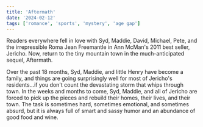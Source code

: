 ```yaml
---
title: 'Aftermath'
date: '2024-02-12'
tags: ['romance', 'sports', 'mystery', 'age gap']
---
```


Readers everywhere fell in love with Syd, Maddie, David, Michael, Pete, and the irrepressible Roma Jean Freemantle in Ann McMan's 2011 best seller, Jericho. Now, return to the tiny mountain town in the much-anticipated sequel, Aftermath.

Over the past 18 months, Syd, Maddie, and little Henry have become a family, and things are going surprisingly well for most of Jericho's residents...if you don't count the devastating storm that whips through town. In the weeks and months to come, Syd, Maddie, and all of Jericho are forced to pick up the pieces and rebuild their homes, their lives, and their town. The task is sometimes hard, sometimes emotional, and sometimes absurd, but it is always full of smart and sassy humor and an abundance of good food and wine.